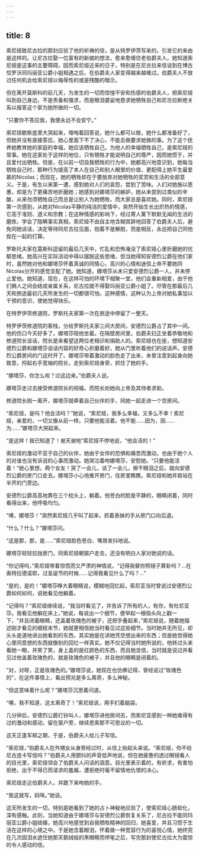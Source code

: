 ```yaml
---
---
---
```

title: 8
---





索尼娅致尼古拉的那封应验了他的祈祷的信，是从特罗伊茨写来的。引发它的来由是这样的。让尼古拉娶一位富有的新娘的想法，愈来愈缠住老伯爵夫人。她知道索尼娅是这事的主要障碍。因而索尼娅近来的日子，特别是在尼古拉来信谈到在博古恰罗沃同玛丽亚公爵小姐相遇之后，在伯爵夫人家变得越来越难过。伯爵夫人不放过任何机会给索尼娅以侮辱性的或是残酷的暗示。

但在离开莫斯科的前几天，为发生的一切而惊惶不安和伤感的伯爵夫人，把索尼娅叫到自己身边，不是责备和强求，而是眼泪婆娑地恳求她牺牲自己和尼古拉断绝关系以报答这个家为她所做的一切。

“只要你不答应我，我便永远不会安宁。”

索尼娅歇斯底里大哭起来，嚎啕着回答说，她什么都可以做，她什么都准备好了，但她并没有直接答应，她心里面下不了决心，不能去做要求她做的事。为了这个抚养她教育她的家庭的幸福，她应该牺牲自己。为他人的幸福牺牲自己，是索尼娅的常事。她在这家处于这样的地位，只有牺牲才能说明自己的尊严，因而她惯于，并且爱付出牺牲。但是，在以前一切自我牺牲的行为中，她都高兴地意识到，她每当牺牲自己时，那种行为提高了本人在自己和别人眼里的价值，更配得上她平生最爱慕的Nicolas；而现在，她的牺牲却在于要放弃对她牺牲的奖赏和生活的全部意义。于是，有生以来第一遭，感到她对人们的哀怨，尝到了苦味。人们对她施以恩惠，却是为了更痛苦地折磨她；她感到对娜塔莎的嫉妒，她从未尝到过类似的辛酸，从来勿须牺牲自己而总是让别人为她牺牲，而大家总是喜欢她。同时，索尼娅第一次感到，从她对Nicolas平静的纯洁的爱情中，突然开始生长出炽热的情感，它高于准则、道义和宗教；在这种情感的影响下，经过寄人篱下默默无闻的生活的磨炼，学会了隐瞒事实真相，索尼娅不由自主地含糊其辞地回答了伯爵夫人后，避免同她谈话，决定等待同尼古拉见面，抱着不是解脱，而是相反，永远把自己同他拴在一起的打算。

罗斯托夫家在莫斯科逗留的最后几天中，忙乱和恐怖淹没了索尼娅心里折磨她的忧郁思绪。她高兴在实际活动中得以摆脱这些思绪，但当她得知安德烈公爵在他们家时，虽然她对他和娜塔莎怀着真诚的同情心，高兴的心情和迷信上帝不要她同Nicolas分开的感觉支配了她。她知道，娜塔莎从未只爱安德烈公爵一人，并未停止爱他。她知道，现在，在这样可怕的环境下相聚一堂，他们会重新相爱，由于他们俩人之间会结成亲属关系，尼古拉就不得娶玛丽亚公爵小姐了。尽管在那最后几天和旅途最初几天所发生的一切都很可怕，这种感情，这种认为上帝对她私事加以干预的意识，使她觉得快乐。

在特罗伊茨修道院，罗斯托夫家第一次在旅途中停留了一整天。

特罗伊茨修道院的客栈，分给罗斯托夫家三间大房间，安德烈公爵占了其中一间。他的伤口今天好多了。娜塔莎陪他坐着。在隔壁房间里，伯爵夫妇正坐着恭敬地和修道院长谈话，院长是来看望这两位老相识和捐助人的。索尼娅也在座，想知道安德烈公爵和娜塔莎谈话内容的好奇心折磨着好。她从门里听着他们的说话声。安德烈公爵房间的门这时开了。娜塔莎带着激动的脸色走了出来，未曾注意到起身向她致意，捋起右手宽袖的院长，走到索尼娅身旁，抓住了她的手。

“娜塔莎，你怎么啦？过这边来。”伯爵夫人说。

娜塔莎走过去接受修道院长的祝福，而院长劝她向上帝及其侍者求助。

修道院长刚一离开，娜塔莎就牵着自己伙伴的手，同她一起走进一个空房间。

“索尼娅，是吗？他会活吗？”她说，“索尼娅，我多么幸福，又多么不幸！索尼娅，亲爱的，一切又像从前一样。只要他能活着。他不能……因为，因……为……”娜塔莎大哭起来。

“是这样！我已知道了！谢天谢地”索尼娅不停地说，“他会活的！”

索尼娅的激动不亚于自己的伙伴，她由于女伴的恐惧和痛苦而激动，也由于她个人的对谁也没有诉说的心事而激动。她哭泣着吻娜塔莎，安慰她。“只要他能活着！”她心里想。两个女友！哭了一会儿，谈了一会儿，擦干眼泪之后，就向安德烈公爵的房门口走去。娜塔莎小心地推开房门，往房里瞧瞧。索尼娅和她并肩站在半开的门旁边。

安德烈公爵高高地靠在三个枕头上，躺着。他苍白的脸是平静的，眼睛闭着，同时看得出来，他呼吸均匀。

“噢，娜塔莎！”突然索尼娅几乎叫了起来，抓着表妹的手从房门口向后退。

“什么？什么？”娜塔莎问。

“这是那，那，是……”索尼娅脸色苍白、嘴唇发抖地说。

娜塔莎轻轻拉拢房门，同索尼娅朝窗户走去，还没有明白人家对她说的话。

“你记得吗，”索尼娅带着惊慌而又严肃的神情说，“记得我替你照镜子算卦吗？…在奥特拉德诺耶，过圣诞节的时候……记得我看见什么了吗？…”

“是的，是的！”娜塔莎睁大着眼睛说，模糊地回忆起，索尼亚当时曾说过安德烈公爵如何如何，说她看见他躺着。

“记得吗？”索尼娅继续说，“我当时看见了，并告诉了所有的人，有你，有杜尼亚莎。我看见他躺在床上，”她说，每说出一个细节，便举起一根指头向上戳一下，“并且闭着眼睛，还盖着玫瑰色的被子，还把手叠起来，”索尼娅说，随着她描述刚才看见的细枝末节，她就更相信她当时看见过这些细节。当时她并无所见，却头头是道地讲出她看到的东西，其实她是在讲她凭空想出来的东西；但是她觉得她心里同意想的东西就像别的回忆一样真实。她不仅记得当时她所说的，他转过头来看她一眼，并笑了笑，身上盖的是红颜色的东西，而且她坚信，当时就是说过并看见过他盖着玫瑰色的，就是玫瑰色的被子，并且他的眼睛是闭着的。

“对，对呀，正是玫瑰色的。”娜塔莎说，她现在也仿佛记得，曾经说过“玫瑰色的”，在这件事情上，看出预兆是多么离奇，多么神秘。

“但这意味着什么呢？”娜塔莎沉思着问道。

“噢，我不知道，这太离奇了！”索尼娅说，用手扪着脑袋。

几分钟后，安德烈公爵打铃叫人，娜塔莎进他房间去，而索尼亚感到一种她难得有过的激动和感动，留在窗户旁，继续思索那不可思议的一切。

这天正逢军邮之期，于是，伯爵夫人给儿子写信。

“索尼娅，”伯爵夫人在外甥女从身旁经过时，从信上抬起头来说。“索尼娅，你不给尼古连卡写信吗？”伯爵夫人用颤抖的声音低声地说，但在她疲惫的透过眼镜看人的目光里，索尼娅领会了伯爵夫人问话的涵意。目光里表示着的，有祈求，有害怕拒绝，出于不得已而请求的羞赧，遭拒绝时毫不留情地仇恨的决心。

索尼娅走近伯爵夫人，并跪下来吻她的手。

“我这就写，妈咪。”她说。

这天所发生的一切，特别是她看到了她的占卜神秘地应验了，使索尼娅心肠软化，深有感触。此刻，当她知道由于娜塔莎与安德烈公爵恢复关系了，尼古拉不能同玛丽亚公爵小姐结婚，她高兴地感觉到自我牺牲精神的回归，她喜爱，并且习惯于生活在这样的心境之中。于是她含着眼泪，怀着做一种宽容行为的喜悦心情，她终究在几次因泪水遮住她那天鹅绒般的黑眼睛而停笔之后，写完那封使尼古拉大为震惊的令人感动的信。